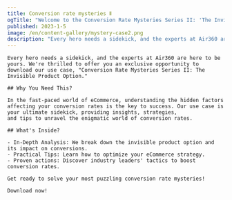 ```yaml
---
title: Conversion rate mysteries Ⅱ
ogTitle: "Welcome to the Conversion Rate Mysteries Series II: 'The Invisible Product Option' by Air360!"
published: 2023-1-5
image: /en/content-gallery/mystery-case2.png
description: "Every hero needs a sidekick, and the experts at Air360 are here to be yours. We're thrilled to offer you an exclusive opportunity to download our use case, Conversion Rate Mysteries Series II: The Invisible Product Option."
---
```


<GalleryHero variant='secondary' src='/en/content-gallery/air360-cr-mysteries.jpg' FormTitle='Download now!' slug={slug} lang={lang}>
  <Title>Welcome to the Conversion Rate Mysteries Series II: 'The Invisible Product Option' by Air360!</Title>
  <Title as='h2'>Dive into the Unseen World of Conversions</Title>

  <Description>

    Every hero needs a sidekick, and the experts at Air360 are here to be yours. We're thrilled to offer you an exclusive opportunity to download our use case, "Conversion Rate Mysteries Series II: The
    Invisible Product Option."

    ## Why You Need This?

    In the fast-paced world of eCommerce, understanding the hidden factors affecting your conversion rates is the key to success. Our use case is your ultimate sidekick, providing insights, strategies,
    and tips to unravel the enigmatic world of conversion rates.

    ## What's Inside?

    - In-Depth Analysis: We break down the invisible product option and its impact on conversions.
    - Practical Tips: Learn how to optimize your eCommerce strategy.
    - Proven actions: Discover industry leaders' tactics to boost conversion rates.

    Get ready to solve your most puzzling conversion rate mysteries!

    Download now!

  </Description>
</GalleryHero>
